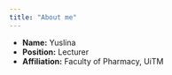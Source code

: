 ---
title: "About me"
---

- __Name:__ Yuslina
- __Position:__ Lecturer
- __Affiliation:__ Faculty of Pharmacy, UiTM